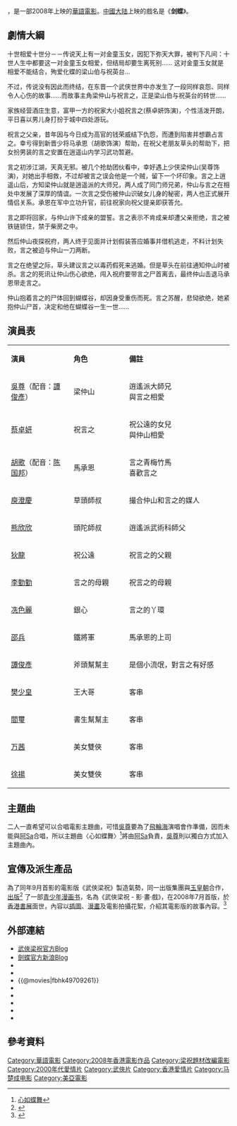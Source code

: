 {{noteTA
|T=zh-cn:剑蝶;zh-tw:武俠梁祝;zh-hk:武俠梁祝;zh-hant:武俠梁祝;
|1=zh-cn:《剑蝶》; zh-tw:《武俠梁祝》; zh-hk:《武俠梁祝》;
}}
{{otheruses|梁山伯與祝英台 (消歧義)}}
{{Infobox Film
| name           = 武俠梁祝
| image          = 2008 Butterfly Lovers .jpg
| original_name  = Butterfly Lovers
| image_size     = 200px
| caption        = 武俠梁祝電影海報
| director       = [[馬楚成|馬楚成]]
| producer       = [[禤嘉珍|禤嘉珍]]
| producer_2     = 謝志華、陳偉斌
| 動作指導       = [[程小東|程小東]]
| writer         = [[馬楚成|馬楚成]]<br />[[楊倩玲|楊倩玲]]<br />[[吳家強|吳家強]]<br />[[陳寶駿|陳寶駿]]
| story          = 馬楚成
| starring       = [[吳尊|吳尊]]<br />[[蔡卓妍|蔡卓妍]]<br />[[胡歌|胡歌]]<br />[[庾澄慶|庾澄慶]]<br />[[狄龍|狄龍]]<br />[[冼色麗|冼色麗]]<br />[[熊欣欣|熊欣欣]]<br />[[譚俊彥|譚俊彥]]<br />[[邵兵|邵兵]]<br />[[袁成傑|袁成傑]]<br />[[李勤勤|李勤勤]]
| cinematography = 馬楚成、陳志英、陳國雄
| editing        = [[鄺志良|鄺志良]]
| production_supervisor = 彭幼芳
| studio         = 天下電影製作有限公司<br />中國電影合作製片公司<br />西安美亞文化傳播有限公司
| distributor    = [[美亞娛樂資訊集團有限公司|美亞娛樂資訊集團有限公司]]
| released       = {{flagicon|Hong Kong}}{{flagicon|Taiwan}}　{{film date|2008|10|9}}<br>{{flagicon|PRC}}{{flagicon|SIN}}　{{film date|2008|10|16}}<br>{{flagicon|Vietnam}}　{{film date|2008|11|28}}
|發行日期      = {{flagicon|HK}}　{{start date|2010|5|3}}
| music          = [[趙增熹|趙增熹]]、符元偉
| maintheme      = 心跳如歌（粵）∕心如蝶舞（國）
| country        = {{中國大陸電影產地}}<br/>{{香港電影產地}}
| language       = [[普通話|普通話]]∕[[廣東話|廣東話]]
| budget         = 
| gross          = 
| preceded_by    = 
| followed_by    = 
| website        = 
| amg_id         = 
| imdb_id        = tt1310656
| cn_name        = 剑蝶
| hk_name        = 武俠梁祝
| tw_name        = 武俠梁祝
}}

{{engname|《武俠梁祝》|''Butterfly Lovers''}}，是一部2008年上映的[[華語電影|華語電影]]。[[中國大陆|中國大陆]]上映的戲名是《'''剑蝶'''》。

== 劇情大綱 ==
十世相爱十世分－－传说天上有一对金童玉女，因犯下弥天大罪，被判下凡间：十世人生中都要这一对金童玉女相爱，但结局却要生离死别…… 这对金童玉女就是相爱不能结合，殉爱化蝶的梁山伯与祝英台…

不过，传说没有因此而终结，在东晋一个武侠世界中亦发生了一段同样哀怨、同样令人心伤的故事……而故事主角梁仲山与祝言之，正是梁山伯与祝英台的转世……

家族经营酒庄生意，富甲一方的祝家大小姐祝言之(蔡卓妍饰演)，个性活泼开朗，平日喜以男儿身打扮于城中四处游玩。

祝言之父亲，昔年因与今日成为高官的钱荣威结下仇怨，而遭到陷害并想霸占言之。幸亏得到新晋少将马承恩（胡歌饰演）帮助，在祝父老朋友草头的帮助下，把女扮男装的言之安置在逍遥山内学习武功暂避。

言之初涉江湖，天真无邪。被几个抢劫团伙看中，幸好遇上少侠梁仲山(吴尊饰演)，对她出手相救，不过却被言之误会他是一个贼，留下一个坏印象。言之上逍遥山后，方知梁仲山就是逍遥派的大师兄，两人成了同门师兄弟，仲山与言之在相处中发展了深厚的情谊。一次言之受伤被仲山识破女儿身的秘密，两人也正式展开情侣关系。承恩在军中立功升官，前往祝家向祝父提亲即获答允。

言之即将回家，与仲山许下成亲的盟誓。言之表示不肯成亲却遭父亲拒绝，言之被铁链锁住，禁于柴房之中。

然后仲山夜探祝府，两人终于见面并计划假装答应婚事并借机逃走，不料计划失败，言之被迫与仲山一刀两断。

言之在绝望之际，草头建议言之以毒药假死来逃婚。但是草头在前往通知仲山时被杀。言之的死讯让仲山伤心欲绝，闯入祝府要带言之尸首离去，最终仲山击退马承恩带走言之。

仲山抱着言之的尸体回到蝴蝶谷，却因身受重伤而死。言之苏醒，悲恸欲绝，她紧抱仲山尸首，决定和他在蝴蝶谷一生一世……

== 演員表 ==
{|class="wikitable" width="60%"
|- align=center
|style="width:4%"|'''演員'''||style="width:4%"|'''角色'''||style="width:8%"|'''備註'''
|- 
|[[吳尊|吳尊]]（配音：[[譚俊彥|譚俊彥]]） ||梁仲山||逍遙派大師兄<br />與言之相愛
|- 
|[[蔡卓妍|蔡卓妍]] ||祝言之||祝公遠的女兒<br />與仲山相愛
|- 
|[[胡歌|胡歌]]（配音：[[陈国邦|陈国邦]]） ||馬承恩||言之青梅竹馬<br />喜歡言之
|- 
|[[庾澄慶|庾澄慶]] ||草頭師叔||撮合仲山和言之的媒人
|- 
|[[熊欣欣|熊欣欣]] ||頭陀師叔||逍遙派武術科師父
|- 
|[[狄龍|狄龍]] ||祝公遠||祝言之的父親
|- 
|[[李勤勤|李勤勤]] ||言之的母親||祝言之的母親
|-
|[[冼色麗|冼色麗]] ||銀心||言之的丫環
|- 
|[[邵兵|邵兵]] ||鐵將軍||馬承恩的上司
|- 
|[[譚俊彥|譚俊彥]] ||斧頭幫幫主||是個小流氓，對言之有好感
|- 
|[[樊少皇|樊少皇]]||王大哥||客串
|-
|[[閻璽|閻璽]]||書生幫幫主||客串
|-
|[[万茜|万茜]] || 美女雙俠||客串
|- 
|[[徐揚|徐揚]]||美女雙俠||客串
|}

== 主題曲 ==
二人一直希望可以合唱電影主題曲，可惜[[吳尊|吳尊]]要為了[[飛輪海|飛輪海]]演唱會作準備，因而未能與[[阿Sa|阿Sa]]合唱，所以主題曲〈心如蝶舞〉<ref>[https://www.youtube.com/watch?v=0_i4K8gfvUs 心如蝶舞]</ref>將由[[阿Sa|阿Sa]]負責，[[吳尊|吳尊]]則以獨白方式加入主題曲內。

==宣傳及派生產品==
為了同年9月首影的電影版《武俠梁祝》製造氣勢，同一出版集團與[[玉皇朝|玉皇朝]]合作，[[出版|出版]]<ref>{{Cite web |url=http://www.hkbookcity.com/showbook2.php?serial_no=137763 |title=存档副本 |access-date=2008-07-25 |archive-date=2019-07-22 |archive-url=https://web.archive.org/web/20190722163804/http://www.hkbookcity.com/showbook2.php?serial_no=137763 |dead-url=no }}</ref> 了一部[[青少年|青少年]][[漫画书|漫画书]]，名為《武俠梁祝 - 影‧畫‧戲》，在2008年7月首版，於[[香港書展|香港書展]]面世，內容以[[插圖|插圖]]、[[漫畫|漫畫]]及電影拍攝花絮，介紹其電影版的故事內容。<ref>{{Cite web |url=http://www.gccd.com.hk/booklist_single.asp?bid=2887 |title=存档副本 |access-date=2008-07-25 |archive-date=2019-07-20 |archive-url=https://web.archive.org/web/20190720232723/http://www.gccd.com.hk/booklist_single.asp?bid=2887 |dead-url=no }}</ref>

== 外部連結 ==
*[https://web.archive.org/web/20190720191142/http://butterflylovers.mysinablog.com/ 武俠梁祝官方Blog]
*[http://blog.sina.com.cn/jiandiemovie 劍蝶官方新浪Blog] {{Wayback|url=http://blog.sina.com.cn/jiandiemovie |date=20200926100405 }}
*{{Yahoomovie id|2745}}
*{{MSN movie|619}}
*{{@movies|fbhk49709261}}
*{{hkmdb title|13441}}
*{{Mtime|50945|劍蝶}}
*{{douban|title=劍蝶}}
*{{rotten-tomatoes|mo_hup_leung_juk_2008}}
*{{imdb title|1310656}}

==參考資料==
<references />
{{飛輪海}}
{{庾澄慶}}
{{程小東}}
[[Category:華語電影|Category:華語電影]]
[[Category:2008年香港電影作品|Category:2008年香港電影作品]]
[[Category:梁祝題材改編電影|Category:梁祝題材改編電影]]
[[Category:2000年代愛情片|Category:2000年代愛情片]]
[[Category:武俠片|Category:武俠片]]
[[Category:香港愛情片|Category:香港愛情片]]
[[Category:马楚成电影|Category:马楚成电影]]
[[Category:美亞電影|Category:美亞電影]]